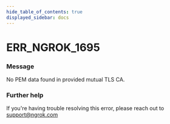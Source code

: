 ```yaml
---
hide_table_of_contents: true
displayed_sidebar: docs
---
```



# ERR_NGROK_1695

### Message

No PEM data found in provided mutual TLS CA.

### Further help

If you're having trouble resolving this error, please reach out to [support@ngrok.com](mailto:support@ngrok.com?subject=Help%20with%20ERR_NGROK_1695)

<ErrorDetails error="err_ngrok_1695" />
